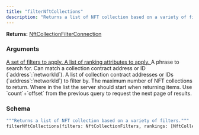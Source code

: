 ```yaml
---
title: "filterNftCollections"
description: "Returns a list of NFT collection based on a variety of filters."
---
```


**Returns:** [NftCollectionFilterConnection](/api-reference/types/nftcollectionfilterconnection)

### Arguments

<a href="/api-reference/types/nftcollectionfilters">
  <ResponseField name="filters" type="NftCollectionFilters">
    A set of filters to apply.
  </ResponseField>
</a>

<a href="/api-reference/types/nftcollectionranking">
  <ResponseField name="rankings" type="[NftCollectionRanking]">
    A list of ranking attributes to apply.
  </ResponseField>
</a>

<ResponseField name="phrase" type="String">
  A phrase to search for. Can match a collection contract address or ID (`address`:`networkId`).
</ResponseField>

<ResponseField name="collections" type="[String]">
  A list of collection contract addresses or IDs (`address`:`networkId`) to filter by.
</ResponseField>

<ResponseField name="limit" type="Int">
  The maximum number of NFT collections to return.
</ResponseField>

<ResponseField name="offset" type="Int">
  Where in the list the server should start when returning items. Use `count`+`offset` from the previous query to request the next page of results.
</ResponseField>

### Schema


```graphql 
"""Returns a list of NFT collection based on a variety of filters."""
filterNftCollections(filters: NftCollectionFilters, rankings: [NftCollectionRanking], phrase: String, collections: [String], limit: Int, offset: Int): NftCollectionFilterConnection
```

